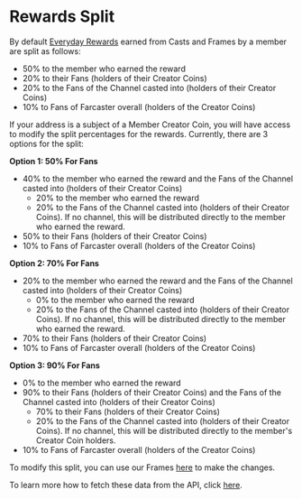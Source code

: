 # Rewards Split

By default [Everyday Rewards](https://build.moxie.xyz/the-moxie-protocol/everyday-rewards) earned from Casts and Frames by a member are split as follows:

- 50% to the member who earned the reward
- 20% to their Fans (holders of their Creator Coins)
- 20% to the Fans of the Channel casted into (holders of their Creator Coins)
- 10% to Fans of Farcaster overall (holders of the Creator Coins)

If your address is a subject of a Member Creator Coin, you will have access to modify the split percentages for the rewards. Currently, there are 3 options for the split:

**Option 1: 50% For Fans**

- 40% to the member who earned the reward and the Fans of the Channel casted into (holders of their Creator Coins)
  - 20% to the member who earned the reward
  - 20% to the Fans of the Channel casted into (holders of their Creator Coins). If no channel, this will be distributed directly to the member who earned the reward.
- 50% to their Fans (holders of their Creator Coins)
- 10% to Fans of Farcaster overall (holders of the Creator Coins)

**Option 2: 70% For Fans**

- 20% to the member who earned the reward and the Fans of the Channel casted into (holders of their Creator Coins)
  - 0% to the member who earned the reward
  - 20% to the Fans of the Channel casted into (holders of their Creator Coins). If no channel, this will be distributed directly to the member who earned the reward.
- 70% to their Fans (holders of their Creator Coins)
- 10% to Fans of Farcaster overall (holders of the Creator Coins)

**Option 3: 90% For Fans**

- 0% to the member who earned the reward
- 90% to their Fans (holders of their Creator Coins) and the Fans of the Channel casted into (holders of their Creator Coins)
  - 70% to their Fans (holders of their Creator Coins)
  - 20% to the Fans of the Channel casted into (holders of their Creator Coins). If no channel, this will be distributed directly to the member's Creator Coin holders.
- 10% to Fans of Farcaster overall (holders of the Creator Coins)

To modify this split, you can use our Frames [here](https://warpcast.com/~/compose?embeds[]=https://moxie-frames.airstack.xyz/crs) to make the changes.

To learn more how to fetch these data from the API, click [here](../../use-cases/everyday-rewards/04-get-everyday-rewards-split-of-a-user.mdx).
